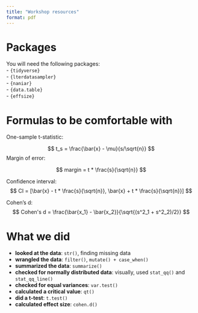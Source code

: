```yaml
---
title: "Workshop resources"
format: pdf
---
```


# Packages

You will need the following packages:  
- `{tidyverse}`  
- `{lterdatasampler}`  
- `{naniar}`  
- `{data.table}`  
- `{effsize}`  

# Formulas to be comfortable with

One-sample t-statistic:  

$$
t_s = \frac{\bar{x} - \mu}{s/\sqrt{n}}
$$
Margin of error:

$$
margin = t * \frac{s}{\sqrt{n}}
$$

Confidence interval:
$$
CI = [\bar{x} - t * \frac{s}{\sqrt{n}}, \bar{x} + t * \frac{s}{\sqrt{n}}]
$$

Cohen's d: 
$$
Cohen's d = \frac{\bar{x_1} - \bar{x_2}}{\sqrt{(s^2_1 + s^2_2)/2}}
$$

# What we did

- **looked at the data**: `str()`, finding missing data  
- **wrangled the data**: `filter()`, `mutate() + case_when()`  
- **summarized the data**: `summarize()`  
- **checked for normally distributed data**: visually, used `stat_qq()` and `stat_qq_line()`  
- **checked for equal variances**: `var.test()`  
- **calculated a critical value**: `qt()`  
- **did a t-test**: `t.test()`  
- **calculated effect size**: `cohen.d()`  











